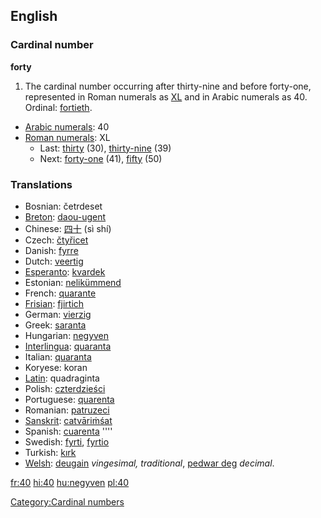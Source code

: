 ==English==

===Cardinal number===
'''forty'''
# The cardinal number occurring after thirty-nine and before forty-one, represented in Roman numerals as [[XL]] and in Arabic numerals as 40.  Ordinal: [[fortieth]].
*[[w:Arabic numerals|Arabic numerals]]: 40
*[[w:Roman numerals|Roman numerals]]: XL
**Last: [[thirty]] (30), [[thirty-nine]] (39)
**Next: [[forty-one]] (41), [[fifty]] (50)

===Translations===

*Bosnian: četrdeset
*[[Breton]]: [[daou-ugent]]
*Chinese: [[四十]] (sì shí)
*Czech: [[čtyřicet]]
*Danish: [[fyrre]]
*Dutch: [[veertig]] {{f}}
*[[Esperanto]]: [[kvardek]]
*Estonian: [[nelikümmend]]
*French: [[quarante]] {{m}}
*[[Frisian]]: [[fjirtich]]
*German: [[vierzig]] {{f}}
*Greek: [[saranta]]
*Hungarian: [[negyven]]
*[[Interlingua]]: [[quaranta]]
*Italian: [[quaranta]] {{f}}
*Koryese: koran
*[[Latin]]: quadraginta
*Polish: [[czterdzieści]]
*Portuguese: [[quarenta]]
*Romanian: [[patruzeci]]
*[[Sanskrit]]: [[catvāriṁśat]]
*Spanish: [[cuarenta]] ''''
*Swedish: [[fyrti]], [[fyrtio]]
*Turkish: [[kırk]]
*[[Welsh]]: [[deugain]] ''vingesimal, traditional'', [[pedwar deg]] ''decimal''.

[[Category:Cardinal numbers]]

[[fr:40]]
[[hi:40]]
[[hu:negyven]]
[[pl:40]]